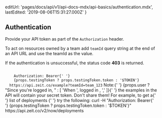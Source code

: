
  editUrl: 'pages/docs/api/v1/api-docs-mdx/api-basics/authentication.mdx',
  lastEdited: '2019-08-06T15:31:27.000Z'
}

## Authentication

Provide your API token as part of the `Authorization` header.

To act on resources owned by a team add `teamId` query string at the end of an API URL and use the teamId as the value.

If the authentication is unsuccessful, the status code **403** is returned.

<Example>
  <Code>
    Authorization: Bearer{' '}
    {props.testingToken ? props.testingToken.token : '$TOKEN'}
  </Code>
  <Code>https://api.zeit.co/example?teamId=team_123</Code>
  <Quote>
    <P.B>Note:</P.B>{' '}
    {props.user
      ? "Since you're logged in, "
      : [
          'When ',
          <GenericLink href="/login" key="loggedin">
            logged in
          </GenericLink>,
          ','
        ]}{' '}
    the examples in the API will contain your secret token. Don't share them!
    For example, to get a{' '}
    <GenericLink href="#endpoints/deployments/list-all-the-deployments">
      list of deployments
    </GenericLink>{' '}
    try the following:
  </Quote>
  <TerminalInput>
    curl -H "Authorization: Bearer{' '}
    {props.testingToken ? props.testingToken.token : '$TOKEN'}"
    https://api.zeit.co/v2/now/deployments
  </TerminalInput>
</Example>
